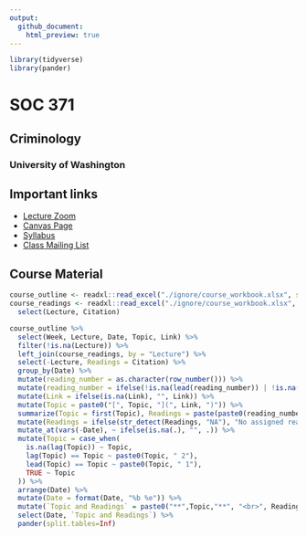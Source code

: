 ```yaml
---
output:
  github_document:
    html_preview: true
---
```


```r
library(tidyverse)
library(pander)
```

# SOC 371
## Criminology
### University of Washington

## Important links

* [Lecture Zoom](https://washington.zoom.us/j/97380045367)
* [Canvas Page](https://canvas.uw.edu/courses/1382874)
* [Syllabus](docs/syllabus.html)
* [Class Mailing List](soc371a_su20@uw.edu)

## Course Material

```r
course_outline <- readxl::read_excel("./ignore/course_workbook.xlsx", sheet=1) %>% filter(Ignore!=1)
course_readings <- readxl::read_excel("./ignore/course_workbook.xlsx", sheet=2) %>% filter(Ignore!=1) %>%
  select(Lecture, Citation)
```



```r
course_outline %>%
  select(Week, Lecture, Date, Topic, Link) %>%
  filter(!is.na(Lecture)) %>%
  left_join(course_readings, by = "Lecture") %>%
  select(-Lecture, Readings = Citation) %>%
  group_by(Date) %>%
  mutate(reading_number = as.character(row_number())) %>%
  mutate(reading_number = ifelse(!is.na(lead(reading_number)) | !is.na(lag(reading_number)), paste0("(",reading_number,") "), "")) %>%
  mutate(Link = ifelse(is.na(Link), "", Link)) %>%
  mutate(Topic = paste0("[", Topic, "](", Link, ")")) %>%
  summarize(Topic = first(Topic), Readings = paste(paste0(reading_number, Readings), collapse = "<br><br>")) %>%
  mutate(Readings = ifelse(str_detect(Readings, "NA"), "No assigned reading", Readings)) %>%
  mutate_at(vars(-Date), ~ ifelse(is.na(.), "", .)) %>%
  mutate(Topic = case_when(
    is.na(lag(Topic)) ~ Topic,
    lag(Topic) == Topic ~ paste0(Topic, " 2"),
    lead(Topic) == Topic ~ paste0(Topic, " 1"),
    TRUE ~ Topic
  )) %>%
  arrange(Date) %>%
  mutate(Date = format(Date, "%b %e")) %>%
  mutate(`Topic and Readings` = paste0("**",Topic,"**", "<br>", Readings)) %>%
  select(Date, `Topic and Readings`) %>%
  pander(split.tables=Inf)
```
